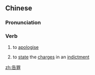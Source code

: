 ==Chinese==
{{zh-forms}}

===Pronunciation===
{{zh-pron
|m=gàozuì
|c=gou3 zeoi6
|cat=v
}}

===Verb===
{{zh-verb}}

# {{lb|zh|literary|polite}} to [[apologise]]
# {{lb|zh|archaic}} to [[state]] the [[charge]]s in an [[indictment]]

[[zh:告罪]]